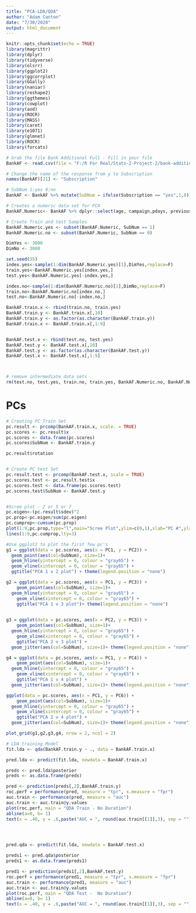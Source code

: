 ```yaml
---
title: "PCA-LDA/QDA"
author: "Adam Canton"
date: "7/30/2020"
output: html_document
---
```


```r
knitr::opts_chunk$set(echo = TRUE)
library(magrittr)
library(dplyr)
library(tidyverse)
library(olsrr)
library(ggplot2)
library(ggcorrplot)
library(GGally)
library(naniar)
library(reshape2)
library(ggthemes)
library(cowplot)
library(aod)
library(ROCR)
library(MASS)
library(caret)
library(e1071)
library(glmnet)
library(ROCR)
library(forcats)
```

```r
# Grab the file Bank Additional Full - Fill in your file
BankAF <- read.csv(file = "F:/R For Real/Stats-2-Project-2/bank-additional-full.csv", sep = ";", header = TRUE)

# Change the name of the response from y to Subscription
names(BankAF)[21] <- "Subscription"

# SubNum 1:yes 0:no
BankAF <- BankAF %>% mutate(SubNum = ifelse(Subscription == "yes",1,0))

# Creates a numeric data set for PCA
BankAF.Numeric<- BankAF %>% dplyr::select(age, campaign,pdays, previous, emp.var.rate, cons.price.idx, cons.conf.idx, euribor3m, nr.employed, SubNum)
```

```r
# Create Train and test Samples
BankAF.Numeric.yes <- subset(BankAF.Numeric, SubNum == 1)
BankAF.Numeric.no <- subset(BankAF.Numeric, SubNum == 0)

DimYes <- 3000
DimNo <- 3000

set.seed(35)
index.yes<-sample(1:dim(BankAF.Numeric.yes)[1],DimYes,replace=F)
train.yes<-BankAF.Numeric.yes[index.yes,]
test.yes<-BankAF.Numeric.yes[-index.yes,]

index.no<-sample(1:dim(BankAF.Numeric.no)[1],DimNo,replace=F)
train.no<-BankAF.Numeric.no[index.no,]
test.no<-BankAF.Numeric.no[-index.no,]

BankAF.train.x <- rbind(train.no, train.yes)
BankAF.train.y <- BankAF.train.x[,10]
BankAF.train.y <- as.factor(as.character(BankAF.train.y))
BankAF.train.x <- BankAF.train.x[,1:9]


BankAF.test.x <- rbind(test.no, test.yes)
BankAF.test.y <- BankAF.test.x[,10]
BankAF.test.y <- as.factor(as.character(BankAF.test.y))
BankAF.test.x <- BankAF.test.x[,1:9]



# remove intermediate data sets
rm(test.no, test.yes, train.no, train.yes, BankAF.Numeric.no, BankAF.Numeric.yes)
```

# PCs
```r
# Creating PC Train Set
pc.result <- prcomp(BankAF.train.x, scale. = TRUE)
pc.scores <- pc.result$x
pc.scores <- data.frame(pc.scores)
pc.scores$SubNum <- BankAF.train.y

pc.result$rotation


# Create PC test Set
pc.result.test <- prcomp(BankAF.test.x, scale = TRUE)
pc.scores.test <- pc.result.test$x
pc.scores.test <- data.frame(pc.scores.test)
pc.scores.test$SubNum <- BankAF.test.y


#Scree plot - 2 or 5 or 7
pc.eigen<-(pc.result$sdev)^2
pc.prop<-pc.eigen/sum(pc.eigen)
pc.cumprop<-cumsum(pc.prop)
plot(1:9,pc.prop,type="l",main="Scree Plot",ylim=c(0,1),xlab="PC #",ylab="Proportion of Variation")
lines(1:9,pc.cumprop,lty=3)

```

```r
#Use ggplot2 to plot the first few pc's
g1 = ggplot(data = pc.scores, aes(x = PC1, y = PC2)) +
  geom_point(aes(col=SubNum), size=1)+
  geom_hline(yintercept = 0, colour = "gray65") +
  geom_vline(xintercept = 0, colour = "gray65") +
  ggtitle("PCA 1 v 2 plot") + theme(legend.position = "none")

g2 = ggplot(data = pc.scores, aes(x = PC1, y = PC3)) +
    geom_point(aes(col=SubNum), size=1)+
  geom_hline(yintercept = 0, colour = "gray65") +
    geom_vline(xintercept = 0, colour = "gray65") +
    ggtitle("PCA 1 v 3 plot")+ theme(legend.position = "none")

  
g3 = ggplot(data = pc.scores, aes(x = PC2, y = PC3)) +
    geom_point(aes(col=SubNum), size=1)+
  geom_hline(yintercept = 0, colour = "gray65") +
    geom_vline(xintercept = 0, colour = "gray65") +
    ggtitle("PCA 2 v 3 plot") +
  geom_jitter(aes(col=SubNum), size=1)+ theme(legend.position = "none")

g4 = ggplot(data = pc.scores, aes(x = PC1, y = PC4)) +
    geom_point(aes(col=SubNum), size=1)+
  geom_hline(yintercept = 0, colour = "gray65") +
    geom_vline(xintercept = 0, colour = "gray65") +
    ggtitle("PCA 1 v 4 plot") +
  geom_jitter(aes(col=SubNum), size=1)+ theme(legend.position = "none")

ggplot(data = pc.scores, aes(x = PC1, y = PC6)) +
    geom_point(aes(col=SubNum), size=1)+
  geom_hline(yintercept = 0, colour = "gray65") +
    geom_vline(xintercept = 0, colour = "gray65") +
    ggtitle("PCA 2 v 4 plot") +
  geom_jitter(aes(col=SubNum), size=1)+ theme(legend.position = "none")

plot_grid(g1,g2,g3,g4, nrow = 2, ncol = 2)
```

```r
# LDA training Model
fit.lda <- qda(BankAF.train.y ~ ., data = BankAF.train.x)

pred.lda <- predict(fit.lda, newdata = BankAF.train.x)

preds <- pred.lda$posterior
preds <- as.data.frame(preds)

pred <- prediction(preds[,2],BankAF.train.y)
roc.perf = performance(pred, measure = "tpr", x.measure = "fpr")
auc.train <- performance(pred, measure = "auc")
auc.train <- auc.train@y.values
plot(roc.perf, main = "QDA Train - No Duration")
abline(a=0, b= 1)
text(x = .40, y = .6,paste("AUC = ", round(auc.train[[1]],3), sep = ""))





```

```r
pred.qda <- predict(fit.lda, newdata = BankAF.test.x)

preds1 <- pred.qda$posterior
preds1 <- as.data.frame(preds1)

pred1 <- prediction(preds1[,2],BankAF.test.y)
roc.perf = performance(pred1, measure = "tpr", x.measure = "fpr")
auc.train <- performance(pred1, measure = "auc")
auc.train <- auc.train@y.values
plot(roc.perf, main = "QDA Test -  No Duration")
abline(a=0, b= 1)
text(x = .40, y = .6,paste("AUC = ", round(auc.train[[1]],3), sep = ""))


```

